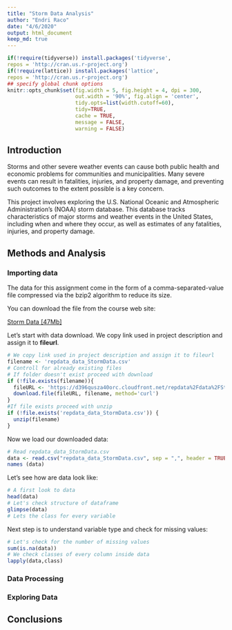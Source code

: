 ```yaml
---
title: "Storm Data Analysis"
author: "Endri Raco"
date: "4/6/2020"
output: html_document
keep_md: true
---
```


```r
if(!require(tidyverse)) install.packages('tidyverse', 
repos = 'http://cran.us.r-project.org')
if(!require(lattice)) install.packages('lattice', 
repos = 'http://cran.us.r-project.org')
## specify global chunk options
knitr::opts_chunk$set(fig.width = 5, fig.height = 4, dpi = 300,
                      out.width = '90%', fig.align = 'center',
                      tidy.opts=list(width.cutoff=60),
                      tidy=TRUE,
                      cache = TRUE,
                      message = FALSE,
                      warning = FALSE)
```

## Introduction

Storms and other severe weather events can cause both public health and economic problems for communities and municipalities. Many severe events can result in fatalities, injuries, and property damage, and preventing such outcomes to the extent possible is a key concern.

This project involves exploring the U.S. National Oceanic and Atmospheric Administration's (NOAA) storm database. This database tracks characteristics of major storms and weather events in the United States, including when and where they occur, as well as estimates of any fatalities, injuries, and property damage.

## Methods and Analysis

### Importing data

The data for this assignment come in the form of a comma-separated-value file compressed via the bzip2 algorithm to reduce its size. 

You can download the file from the course web site:

[Storm Data [47Mb]](https://d396qusza40orc.cloudfront.net/repdata%2Fdata%2FStormData.csv.bz2)


Let's start with data download.  We copy link used in project description and assign it to **fileurl**.

```r
# We copy link used in project description and assign it to fileurl
filename <- 'repdata_data_StormData.csv'
# Controll for already existing files
# If folder doesn't exist proceed with download
if (!file.exists(filename)){
  fileURL <- 'https://d396qusza40orc.cloudfront.net/repdata%2Fdata%2FStormData.csv.bz2'
  download.file(fileURL, filename, method='curl')
}  
#If file exists proceed with unzip
if (!file.exists('repdata_data_StormData.csv')) { 
  unzip(filename) 
}
```

Now we load our downloaded data:

```r
# Read repdata_data_StormData.csv
data <- read.csv("repdata_data_StormData.csv", sep = ",", header = TRUE, stringsAsFactors = FALSE)
names (data)
```

Let's see how are data look like:

```r
# A first look to data
head(data)
# Let's check structure of dataframe
glimpse(data)
# Lets the class for every variable
```

Next step is to understand variable type and check for missing values:

```r
# Let's check for the number of missing values
sum(is.na(data)) 
# We check classes of every column inside data
lapply(data,class)
```


### Data Processing


### Exploring Data



## Conclusions

